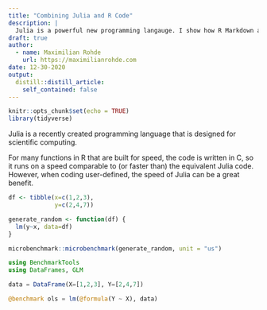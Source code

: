 ```yaml
---
title: "Combining Julia and R Code"
description: |
  Julia is a powerful new programming langauge. I show how R Markdown and the JuliaCall package make it easy to integrate your Julia and R code.
draft: true
author:
  - name: Maximilian Rohde
    url: https://maximilianrohde.com
date: 12-30-2020
output:
  distill::distill_article:
    self_contained: false
---
```



```r
knitr::opts_chunk$set(echo = TRUE)
library(tidyverse)
```

Julia is a recently created programming language that is designed for scientific computing. 

For many functions in R that are built for speed, the code is written in C, so it runs on a speed comparable to (or faster than) the equivalent Julia code. However, when coding user-defined, the speed of Julia can be a great benefit. 

```r
df <- tibble(x=c(1,2,3),
             y=c(2,4,7))

generate_random <- function(df) {
  lm(y~x, data=df)
}

microbenchmark::microbenchmark(generate_random, unit = "us")
```


```julia
using BenchmarkTools
using DataFrames, GLM

data = DataFrame(X=[1,2,3], Y=[2,4,7])
```

```julia
@benchmark ols = lm(@formula(Y ~ X), data)
```
